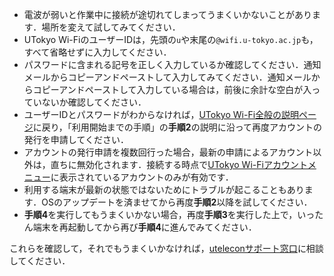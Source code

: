- 電波が弱いと作業中に接続が途切れてしまってうまくいかないことがあります．場所を変えて試してみてください．
- UTokyo Wi-FiのユーザーIDは，先頭の`u`や末尾の`@wifi.u-tokyo.ac.jp`も，すべて省略せずに入力してください．
- パスワードに含まれる記号を正しく入力しているか確認してください．通知メールからコピーアンドペーストして入力してみてください．通知メールからコピーアンドペーストして入力している場合は，前後に余計な空白が入っていないか確認してください．
- ユーザーIDとパスワードがわからなければ，[UTokyo Wi-Fi全般の説明ページ](/utokyo_wifi)に戻り，「利用開始までの手順」の**手順2**の説明に沿って再度アカウントの発行を申請してください．
- アカウントの発行申請を複数回行った場合，最新の申請によるアカウント以外は，直ちに無効化されます．接続する時点で[UTokyo Wi-Fiアカウントメニュー](https://acm.wifi.adm.u-tokyo.ac.jp/secure/user_applies/index/1/)に表示されているアカウントのみが有効です．
- 利用する端末が最新の状態ではないためにトラブルが起こることもあります．OSのアップデートを済ませてから再度**手順2**以降を試してください．
- **手順4**を実行してもうまくいかない場合，再度**手順3**を実行した上で，いったん端末を再起動してから再び**手順4**に進んでみてください．

これらを確認して，それでもうまくいかなければ，[uteleconサポート窓口](/support)に相談してください．